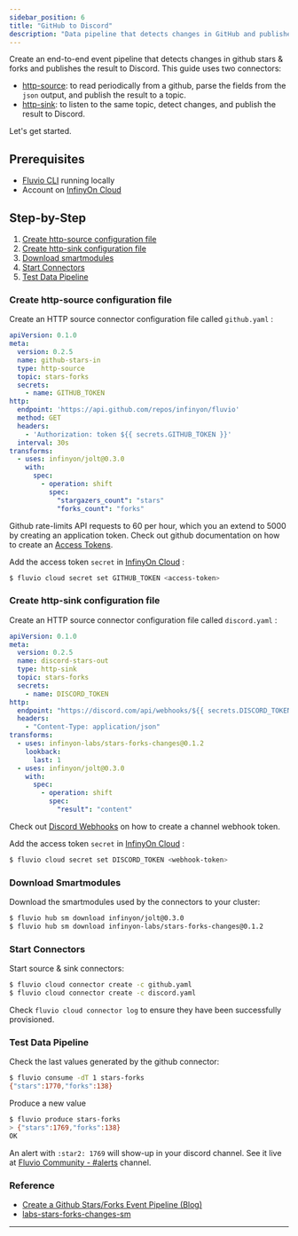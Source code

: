 ```yaml
---
sidebar_position: 6
title: "GitHub to Discord"
description: "Data pipeline that detects changes in GitHub and publishes them as events to Discord."
---
```


Create an end-to-end event pipeline that detects changes in github stars & forks and publishes the result to Discord. This guide uses two connectors:

* [http-source]: to read periodically from a github, parse the fields from the `json` output, and publish the result to a topic.
* [http-sink]: to listen to the same topic, detect changes, and publish the result to Discord.

Let's get started.

## Prerequisites

* [Fluvio CLI] running locally
* Account on [InfinyOn Cloud]

## Step-by-Step

1. [Create http-source configuration file](#create-http-source-configuration-file)
2. [Create http-sink configuration file](#create-http-sink-configuration-file)
3. [Download smartmodules](#download-smartmodules)
4. [Start Connectors](#start-connectors)
5. [Test Data Pipeline](#test-data-pipeline)

### Create http-source configuration file

Create an HTTP source connector configuration file called `github.yaml` :


```yaml
apiVersion: 0.1.0
meta:
  version: 0.2.5
  name: github-stars-in
  type: http-source
  topic: stars-forks
  secrets:
    - name: GITHUB_TOKEN
http:
  endpoint: 'https://api.github.com/repos/infinyon/fluvio'
  method: GET
  headers:
    - 'Authorization: token ${{ secrets.GITHUB_TOKEN }}'
  interval: 30s
transforms:
  - uses: infinyon/jolt@0.3.0
    with:
      spec:
        - operation: shift
          spec:
            "stargazers_count": "stars"
            "forks_count": "forks"
```

Github rate-limits API requests to 60 per hour, which you an extend to 5000 by creating an application token. Check out github documentation on how to create an [Access Tokens].

Add the access token `secret` in [InfinyOn Cloud] :


```bash
$ fluvio cloud secret set GITHUB_TOKEN <access-token>
```

### Create http-sink configuration file

Create an HTTP source connector configuration file called `discord.yaml` :


```yaml
apiVersion: 0.1.0
meta:
  version: 0.2.5
  name: discord-stars-out
  type: http-sink
  topic: stars-forks
  secrets:
    - name: DISCORD_TOKEN
http:
  endpoint: "https://discord.com/api/webhooks/${{ secrets.DISCORD_TOKEN }}"
  headers:
    - "Content-Type: application/json"
transforms:
  - uses: infinyon-labs/stars-forks-changes@0.1.2
    lookback:
      last: 1
  - uses: infinyon/jolt@0.3.0
    with:
      spec:
        - operation: shift
          spec:
            "result": "content"
```

Check out [Discord Webhooks] on how to create a channel webhook token.

Add the access token `secret` in [InfinyOn Cloud] :


```bash
$ fluvio cloud secret set DISCORD_TOKEN <webhook-token>
```

### Download Smartmodules

Download the smartmodules used by the connectors to your cluster:


```bash
$ fluvio hub sm download infinyon/jolt@0.3.0
$ fluvio hub sm download infinyon-labs/stars-forks-changes@0.1.2
```


### Start Connectors

Start source & sink connectors:


```bash
$ fluvio cloud connector create -c github.yaml
$ fluvio cloud connector create -c discord.yaml
```

Check `fluvio cloud connector log` to ensure they have been successfully provisioned.

### Test Data Pipeline

Check the last values generated by the github connector:


```bash
$ fluvio consume -dT 1 stars-forks
{"stars":1770,"forks":138}
```

Produce a new value


```bash
$ fluvio produce stars-forks
> {"stars":1769,"forks":138}
OK
```

An alert with `:star2: 1769` will show-up in your discord channel. See it live at [Fluvio Community - #alerts] channel.


### Reference

* [Create a Github Stars/Forks Event Pipeline (Blog)]
* [labs-stars-forks-changes-sm](https://github.com/infinyon/labs-stars-forks-changes-sm)


---

[Fluvio CLI]: /docs/fluvio/#install-fluvio
[InfinyOn Cloud]: https://infinyon.cloud/signup
[http-sink]: https://github.com/infinyon/http-sink-connector
[http-source]: https://github.com/infinyon/http-source-connector
[Access Tokens]: https://docs.github.com/en/authentication/keeping-your-account-and-data-secure/creating-a-personal-access-token
[Discord Webhooks]: https://support.discord.com/hc/en-us/articles/228383668-Intro-to-Webhooks
[Create a Github Stars/Forks Event Pipeline (Blog)]: https://infinyon.com/blog/2023/07/github-stars-to-slack/
[Fluvio Community - #alerts]: https://discord.com/channels/695712741381636168/961802307727683644
